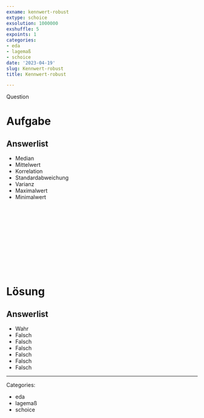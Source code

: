 ```yaml
---
exname: kennwert-robust
extype: schoice
exsolution: 1000000
exshuffle: 5
expoints: 1
categories:
- eda
- lagemaß
- schoice
date: '2023-04-19'
slug: Kennwert-robust
title: Kennwert-robust

---
```



Question

# Aufgabe


Answerlist
----------
* Median
* Mittelwert
* Korrelation
* Standardabweichung
* Varianz
* Maximalwert
* Minimalwert





</br>
</br>
</br>
</br>
</br>
</br>
</br>
</br>
</br>
</br>

# Lösung


Answerlist
----------
* Wahr
* Falsch
* Falsch
* Falsch
* Falsch
* Falsch
* Falsch







---

Categories: 

- eda
- lagemaß
- schoice

